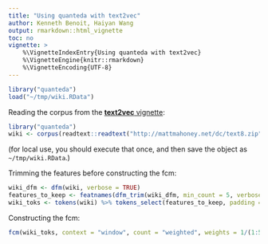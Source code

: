 ```yaml
---
title: "Using quanteda with text2vec"
author: Kenneth Benoit, Haiyan Wang
output: rmarkdown::html_vignette
toc: no
vignette: >
    %\VignetteIndexEntry{Using quanteda with text2vec}
    %\VignetteEngine{knitr::rmarkdown}
    %\VignetteEncoding{UTF-8}
---
```

    
```r
library("quanteda")
load("~/tmp/wiki.RData")
```

Reading the corpus from the [**text2vec** vignette](http://text2vec.org/glove.html):
```r
library("quanteda")
wiki <- corpus(readtext::readtext("http://mattmahoney.net/dc/text8.zip"))
```
(for local use, you should execute that once, and then save the object as `~/tmp/wiki.RData`.)

Trimming the features before constructing the fcm:
```r
wiki_dfm <- dfm(wiki, verbose = TRUE)
features_to_keep <- featnames(dfm_trim(wiki_dfm, min_count = 5, verbose = TRUE))
wiki_toks <- tokens(wiki) %>% tokens_select(features_to_keep, padding = TRUE)
```
Constructing the fcm:
```r
fcm(wiki_toks, context = "window", count = "weighted", weights = 1/(1:5), tri = TRUE)
```



